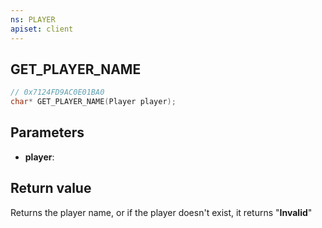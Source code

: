 ```yaml
---
ns: PLAYER
apiset: client
---
```

## GET_PLAYER_NAME

```c
// 0x7124FD9AC0E01BA0
char* GET_PLAYER_NAME(Player player);
```


## Parameters
* **player**:

## Return value
Returns the player name, or if the player doesn't exist, it returns "**Invalid**"